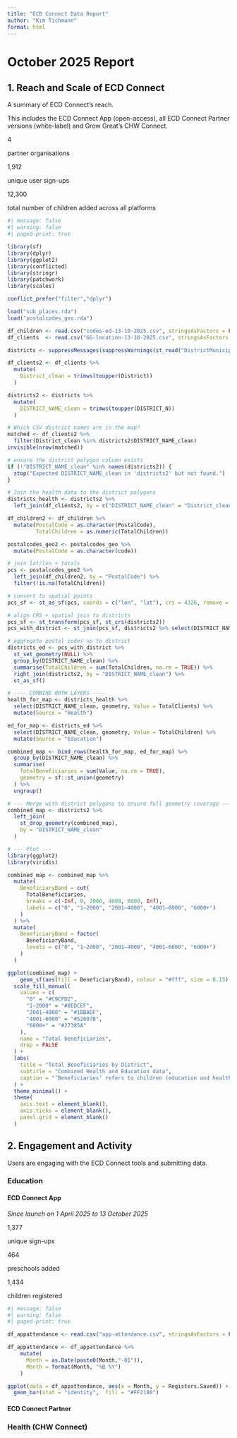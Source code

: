 ```yaml
---
title: "ECD Connect Data Report"
author: "Kim Tichmann"
format: html
---
```


# October 2025 Report

## 1. Reach and Scale of ECD Connect
A summary of ECD Connect's reach.

This includes the ECD Connect App (open-access), all ECD Connect Partner versions (white-label) and Grow Great's CHW Connect.

::: {.stat-block}

::: {.stat-card}
<p class="stat-number">4</p>
<p class="stat-label">partner organisations</p>
:::

::: {.stat-card}
<p class="stat-number">1,912</p>
<p class="stat-label">unique user sign-ups</p>
:::

::: {.stat-card}
<p class="stat-number">12,300</p>
<p class="stat-label">total number of children added across all platforms</p>
:::

:::

```r
#| message: false
#| warning: false
#| paged-print: true

library(sf)
library(dplyr)
library(ggplot2)
library(conflicted)
library(stringr)
library(patchwork)
library(scales)

conflict_prefer("filter","dplyr")

load("sub_places.rda")  
load("postalcodes_geo.rda")

df_children <- read.csv("codes-ed-13-10-2025.csv", stringsAsFactors = FALSE)
df_clients  <- read.csv("GG-location-13-10-2025.csv", stringsAsFactors = FALSE)

districts <- suppressMessages(suppressWarnings(st_read("DistrictMunicipalities2018_Final.shp", quiet = TRUE)))

df_clients2 <- df_clients %>%
  mutate(
    District_clean = trimws(toupper(District))
  )

districts2 <- districts %>%
  mutate(
    DISTRICT_NAME_clean = trimws(toupper(DISTRICT_N))
  )

# Which CSV district names are in the map?
matched <- df_clients2 %>%
  filter(District_clean %in% districts2$DISTRICT_NAME_clean)
invisible(nrow(matched))

# ensure the district polygon column exists
if (!"DISTRICT_NAME_clean" %in% names(districts2)) {
  stop("Expected DISTRICT_NAME_clean in 'districts2' but not found.")
}

# Join the health data to the district polygons
districts_health <- districts2 %>%
  left_join(df_clients2, by = c("DISTRICT_NAME_clean" = "District_clean"))

df_children2 <- df_children %>%
  mutate(PostalCode = as.character(PostalCode),
         TotalChildren = as.numeric(TotalChildren))

postalcodes_geo2 <- postalcodes_geo %>%
  mutate(PostalCode = as.character(code))

# join lat/lon + totals
pcs <- postalcodes_geo2 %>%
  left_join(df_children2, by = "PostalCode") %>%
  filter(!is.na(TotalChildren))

# convert to spatial points
pcs_sf <- st_as_sf(pcs, coords = c("lon", "lat"), crs = 4326, remove = FALSE)

# align CRS + spatial join to districts
pcs_sf <- st_transform(pcs_sf, st_crs(districts2))
pcs_with_district <- st_join(pcs_sf, districts2 %>% select(DISTRICT_NAME_clean), join = st_within)

# aggregate postal codes up to district
districts_ed <- pcs_with_district %>%
  st_set_geometry(NULL) %>%
  group_by(DISTRICT_NAME_clean) %>%
  summarise(TotalChildren = sum(TotalChildren, na.rm = TRUE)) %>%
  right_join(districts2, by = "DISTRICT_NAME_clean") %>%
  st_as_sf()

# ---- COMBINE BOTH LAYERS ----
health_for_map <- districts_health %>%
  select(DISTRICT_NAME_clean, geometry, Value = TotalClients) %>%
  mutate(Source = "Health")

ed_for_map <- districts_ed %>%
  select(DISTRICT_NAME_clean, geometry, Value = TotalChildren) %>%
  mutate(Source = "Education")

combined_map <- bind_rows(health_for_map, ed_for_map) %>%
  group_by(DISTRICT_NAME_clean) %>%
  summarise(
    TotalBeneficiaries = sum(Value, na.rm = TRUE),
    geometry = sf::st_union(geometry)
  ) %>%
  ungroup()

# --- Merge with district polygons to ensure full geometry coverage ---
combined_map <- districts2 %>%
  left_join(
    st_drop_geometry(combined_map),
    by = "DISTRICT_NAME_clean"
  )

# --- Plot ---
library(ggplot2)
library(viridis)

combined_map <- combined_map %>%
  mutate(
    BeneficiaryBand = cut(
      TotalBeneficiaries,
      breaks = c(-Inf, 0, 2000, 4000, 6000, Inf),
      labels = c("0", "1–2000", "2001–4000", "4001–6000", "6000+")
    )
  ) %>%
  mutate(
    BeneficiaryBand = factor(
      BeneficiaryBand,
      levels = c("0", "1–2000", "2001–4000", "4001–6000", "6000+")
    )
  )

ggplot(combined_map) +
    geom_sf(aes(fill = BeneficiaryBand), colour = "#fff", size = 0.15) +
  scale_fill_manual(
    values = c(
      "0" = "#C9CFD2",
      "1–2000" = "#8EDCEF",
      "2001–4000" = "#1DBADF",
      "4001-6000" = "#52607B",
      "6000+" = "#27385A"
    ),
    name = "Total beneficiaries",
    drop = FALSE
  ) +
  labs(
    title = "Total Beneficiaries by District",
    subtitle = "Combined Health and Education data",
    caption = "‘Beneficiaries’ refers to children (education and health) \n and pregnant clients (health) registered in the app."
  ) +
  theme_minimal() +
  theme(
    axis.text = element_blank(),
    axis.ticks = element_blank(),
    panel.grid = element_blank()
  )

```

## 2. Engagement and Activity
Users are engaging with the ECD Connect tools and submitting data.

### Education
#### ECD Connect App
_Since launch on 1 April 2025 to 13 October 2025_

::: {.stat-block}

::: {.stat-card .app-background}
<p class="stat-number">1,377</p>
<p class="stat-label">unique sign-ups</p>
:::

::: {.stat-card .app-background}
<p class="stat-number">464</p>
<p class="stat-label">preschools added</p>
:::

::: {.stat-card .app-background}
<p class="stat-number">1,434</p>
<p class="stat-label">children registered</p>
:::

:::

```r
#| message: false
#| warning: false
#| paged-print: true

df_appattendance <- read.csv("app-attendance.csv", stringsAsFactors = FALSE)

df_appattendance <- df_appattendance %>%
    mutate(
      Month = as.Date(paste0(Month,"-01")),
      Month = format(Month, "%B %Y")
    )

ggplot(data = df_appattendance, aes(x = Month, y = Registers.Saved)) +
  geom_bar(stat = "identity",  fill = "#FF2180")

```

#### ECD Connect Partner

### Health (CHW Connect)


